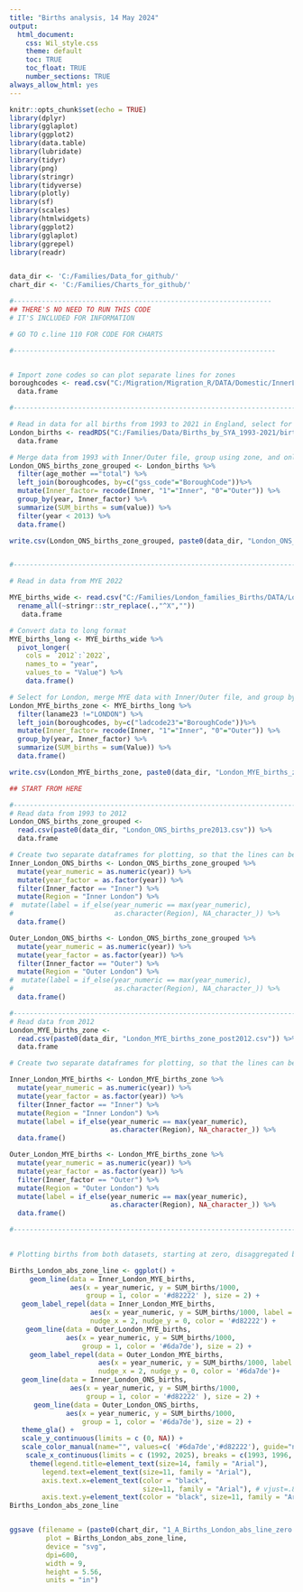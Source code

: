 ```yaml
---
title: "Births analysis, 14 May 2024"
output: 
  html_document:
    css: Wil_style.css
    theme: default
    toc: TRUE
    toc_float: TRUE
    number_sections: TRUE
always_allow_html: yes
---
```


```r

knitr::opts_chunk$set(echo = TRUE)
library(dplyr)
library(gglaplot)
library(ggplot2)
library(data.table)
library(lubridate)
library(tidyr)
library(png)
library(stringr)
library(tidyverse)
library(plotly)
library(sf)
library(scales)
library(htmlwidgets)
library(ggplot2)
library(gglaplot)
library(ggrepel)
library(readr)


data_dir <- 'C:/Families/Data_for_github/'
chart_dir <- 'C:/Families/Charts_for_github/'


```

```r

#----------------------------------------------------------------
## THERE'S NO NEED TO RUN THIS CODE
# IT'S INCLUDED FOR INFORMATION

# GO TO c.line 110 FOR CODE FOR CHARTS

#-----------------------------------------------------------------


# Import zone codes so can plot separate lines for zones
boroughcodes <- read.csv("C:/Migration/Migration_R/DATA/Domestic/InnerLondon.csv") %>%   
  data.frame

#--------------------------------------------------------------------------------

# Read in data for all births from 1993 to 2021 in England, select for London and convert years to dates
London_births <- readRDS("C:/Families/Data/Births_by_SYA_1993-2021/births_calendar_year_age_mother_lad.rds") %>%  filter(grepl('E09000', gss_code)) %>%
  data.frame

# Merge data from 1993 with Inner/Outer file, group using zone, and only include data from 2012 or earlier
London_ONS_births_zone_grouped <- London_births %>%
  filter(age_mother =="total") %>%
  left_join(boroughcodes, by=c("gss_code"="BoroughCode"))%>% 
  mutate(Inner_factor= recode(Inner, "1"="Inner", "0"="Outer")) %>%
  group_by(year, Inner_factor) %>% 
  summarize(SUM_births = sum(value)) %>%
  filter(year < 2013) %>%
  data.frame()

write.csv(London_ONS_births_zone_grouped, paste0(data_dir, "London_ONS_births_pre2013.csv"))


#--------------------------------------------------------------------------------

# Read in data from MYE 2022

MYE_births_wide <- read.csv("C:/Families/London_families_Births/DATA/London_Boroughs_births_2012 to 2022_fromMYE.csv") %>%  
  rename_all(~stringr::str_replace(.,"^X",""))
   data.frame

# Convert data to long format   
MYE_births_long <- MYE_births_wide %>% 
  pivot_longer(
    cols = `2012`:`2022`, 
    names_to = "year",
    values_to = "Value") %>%
    data.frame()

# Select for London, merge MYE data with Inner/Outer file, and group by year and zone
London_MYE_births_zone <- MYE_births_long %>%
  filter(laname23 !="LONDON") %>%
  left_join(boroughcodes, by=c("ladcode23"="BoroughCode"))%>% 
  mutate(Inner_factor= recode(Inner, "1"="Inner", "0"="Outer")) %>%
  group_by(year, Inner_factor) %>% 
  summarize(SUM_births = sum(Value)) %>%
  data.frame()

write.csv(London_MYE_births_zone, paste0(data_dir, "London_MYE_births_zone_post2012.csv"))

```


```r

## START FROM HERE

#--------------------------------------------------------------------------------
# Read data from 1993 to 2012
London_ONS_births_zone_grouped <- 
  read.csv(paste0(data_dir, "London_ONS_births_pre2013.csv")) %>%   
  data.frame

# Create two separate dataframes for plotting, so that the lines can be labelled
Inner_London_ONS_births <- London_ONS_births_zone_grouped %>%
  mutate(year_numeric = as.numeric(year)) %>%
  mutate(year_factor = as.factor(year)) %>%
  filter(Inner_factor == "Inner") %>%
  mutate(Region = "Inner London") %>%   
#  mutate(label = if_else(year_numeric == max(year_numeric), 
#                         as.character(Region), NA_character_)) %>%
  data.frame()

Outer_London_ONS_births <- London_ONS_births_zone_grouped %>%
  mutate(year_numeric = as.numeric(year)) %>%
  mutate(year_factor = as.factor(year)) %>%
  filter(Inner_factor == "Outer") %>%
  mutate(Region = "Outer London") %>%   
#  mutate(label = if_else(year_numeric == max(year_numeric), 
#                         as.character(Region), NA_character_)) %>%
  data.frame()

#--------------------------------------------------------------------------------
# Read data from 2012
London_MYE_births_zone <- 
  read.csv(paste0(data_dir, "London_MYE_births_zone_post2012.csv")) %>%   
  data.frame

# Create two separate dataframes for plotting, so that the lines can be labelled

Inner_London_MYE_births <- London_MYE_births_zone %>%
  mutate(year_numeric = as.numeric(year)) %>%
  mutate(year_factor = as.factor(year)) %>%
  filter(Inner_factor == "Inner") %>%
  mutate(Region = "Inner London") %>%   
  mutate(label = if_else(year_numeric == max(year_numeric), 
                         as.character(Region), NA_character_)) %>%
  data.frame()

Outer_London_MYE_births <- London_MYE_births_zone %>%
  mutate(year_numeric = as.numeric(year)) %>%
  mutate(year_factor = as.factor(year)) %>%
  filter(Inner_factor == "Outer") %>%
  mutate(Region = "Outer London") %>%   
  mutate(label = if_else(year_numeric == max(year_numeric), 
                         as.character(Region), NA_character_)) %>%
  data.frame()

#--------------------------------------------------------------------------------
   
```


```r

# Plotting births from both datasets, starting at zero, disaggregated by zone of london

Births_London_abs_zone_line <- ggplot() +
     geom_line(data = Inner_London_MYE_births, 
               aes(x = year_numeric, y = SUM_births/1000, 
                   group = 1, color = '#d82222' ), size = 2) +
   geom_label_repel(data = Inner_London_MYE_births, 
                    aes(x = year_numeric, y = SUM_births/1000, label = label), 
                    nudge_x = 2, nudge_y = 0, color = '#d82222') +
    geom_line(data = Outer_London_MYE_births, 
              aes(x = year_numeric, y = SUM_births/1000,  
                  group = 1, color = '#6da7de'), size = 2) +
     geom_label_repel(data = Outer_London_MYE_births, 
                      aes(x = year_numeric, y = SUM_births/1000, label = label), 
                      nudge_x = 2, nudge_y = 0, color = '#6da7de')+
   geom_line(data = Inner_London_ONS_births, 
               aes(x = year_numeric, y = SUM_births/1000, 
                   group = 1, color = '#d82222' ), size = 2) +
      geom_line(data = Outer_London_ONS_births, 
              aes(x = year_numeric, y = SUM_births/1000,  
                  group = 1, color = '#6da7de'), size = 2) +
   theme_gla() +
   scale_y_continuous(limits = c (0, NA)) +
   scale_color_manual(name="", values=c( '#6da7de','#d82222'), guide="none") +
    scale_x_continuous(limits = c (1992, 2025), breaks = c(1993, 1996, 1999, 2002, 2005, 2008, 2011, 2014, 2017, 2020, 2022)) +
     theme(legend.title=element_text(size=14, family = "Arial"),
        legend.text=element_text(size=11, family = "Arial"),
        axis.text.x=element_text(color = "black", 
                                 size=11, family = "Arial"), # vjust=.8, hjust=0.8, angle = 45
        axis.text.y=element_text(color = "black", size=11, family = "Arial")) 
Births_London_abs_zone_line


ggsave (filename = (paste0(chart_dir, "1_A_Births_London_abs_line_zero.svg")),
         plot = Births_London_abs_zone_line,
         device = "svg",
         dpi=600,
         width = 9,
         height = 5.56,
         units = "in")

```
